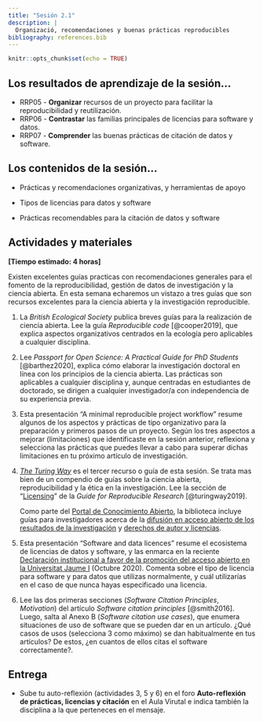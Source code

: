 ```yaml
---
title: "Sesión 2.1"
description: |
  Organizació, recomendaciones y buenas prácticas reproducibles
bibliography: references.bib
---
```


```r
knitr::opts_chunk$set(echo = TRUE)
```

## Los resultados de aprendizaje de la sesión...

-   RRP05 - **Organizar** recursos de un proyecto para facilitar la reproducibilidad y reutilización.
-   RRP06 - **Contrastar** las familias principales de licencias para software y datos.
-   RRP07 - **Comprender** las buenas prácticas de citación de datos y software.

## Los contenidos de la sesión...

-   Prácticas y recomendaciones organizativas, y herramientas de apoyo

-   Tipos de licencias para datos y software

-   Prácticas recomendables para la citación de datos y software

## Actividades y materiales

**[Tiempo estimado: 4 horas]**

Existen excelentes guías practicas con recomendaciones generales para el fomento de la reproducibilidad, gestión de datos de investigación y la ciencia abierta. En esta semana echaremos un vistazo a tres guías que son recursos excelentes para la ciencia abierta y la investigación reproducible.

1.  La *British Ecological Society* publica breves guías para la realización de ciencia abierta. Lee la guía *Reproducible code* [@cooper2019], que explica aspectos organizativos centrados en la ecología pero aplicables a cualquier disciplina.

2.  Lee *Passport for Open Science: A Practical Guide for PhD Students* [@barthez2020], explica cómo elaborar la investigación doctoral en línea con los principios de la ciencia abierta. Las prácticas son aplicables a cualquier disciplina y, aunque centradas en estudiantes de doctorado, se dirigen a cualquier investigador/a con independencia de su experiencia previa.

3.  Esta presentación "A minimal reproducible project workflow" resume algunos de los aspectos y prácticas de tipo organizativo para la preparación y primeros pasos de un proyecto. Según los tres aspectos a mejorar (limitaciones) que identificaste en la sesión anterior, reflexiona y selecciona las prácticas que puedes llevar a cabo para superar dichas limitaciones en tu próximo artículo de investigación.

4.  [*The Turing Way*](https://the-turing-way.netlify.app/welcome.html) es el tercer recurso o guía de esta sesión. Se trata mas bien de un compendio de guías sobre la ciencia abierta, reproducibilidad y la ética en la investigación. Lee la sección de "[Licensing](https://the-turing-way.netlify.app/reproducible-research/licensing.html)" de la *Guide for Reproducible Research* [@turingway2019].

    <aside>

    Como parte del [Portal de Conocimiento Abierto](https://www.uji.es/serveis/cd/bib/pco/), la biblioteca incluye guías para investigadores acerca de la [difusión en acceso abierto de los resultados de la investigación](https://www.uji.es/serveis/cd/bib/serveis/investigacio/oa/) y [derechos de autor y licencias](https://www.uji.es/serveis/cd/bib/pco/base/drets2/).

    </aside>

5.  Esta presentación "Software and data licences" resume el ecosistema de licencias de datos y software, y las enmarca en la reciente [Declaración institucional a favor de la promoción del acceso abierto en la Universitat Jaume I](http://www.uji.es/upo/rest/contenido/630998650/raw?idioma=es) (Octubre 2020). Comenta sobre el tipo de licencia para software y para datos que utilizas normalmente, y cuál utilizarías en el caso de que nunca hayas especificado una licencia.

6.  Lee las dos primeras secciones (*Software Citation Principles*, *Motivation*) del artículo *Software citation principles* [@smith2016]. Luego, salta al Anexo B (*Software citation use cases*), que enumera situaciones de uso de software que se pueden dar en un artículo. ¿Qué casos de usos (selecciona 3 como máximo) se dan habitualmente en tus artículos? De estos, ¿en cuantos de ellos citas el software correctamente?.

## **Entrega**

-   Sube tu auto-reflexión (actividades 3, 5 y 6) en el foro **Auto-reflexión de prácticas, licencias y citación** en el Aula Virutal e indica también la disciplina a la que perteneces en el mensaje.

### 
